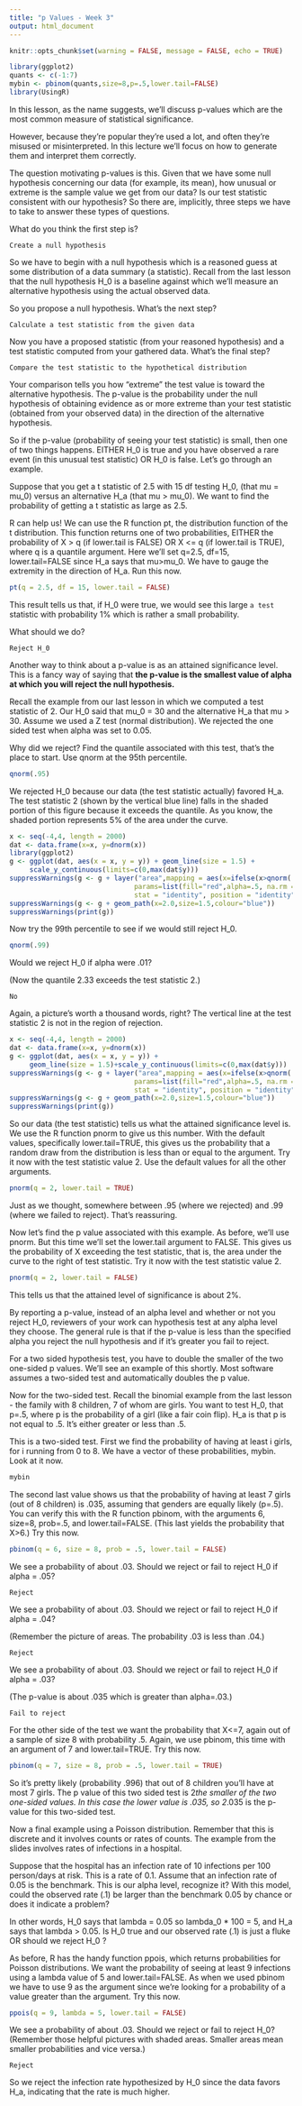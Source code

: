 ```yaml
---
title: "p Values - Week 3"
output: html_document
---
```


```r
knitr::opts_chunk$set(warning = FALSE, message = FALSE, echo = TRUE)
```

```r
library(ggplot2)
quants <- c(-1:7)
mybin <- pbinom(quants,size=8,p=.5,lower.tail=FALSE)
library(UsingR)
```

In this lesson, as the name suggests, we'll discuss p-values which are the most common measure of statistical significance.

However, because they're popular they're used a lot, and often they're misused or misinterpreted. In this lecture we'll focus on how to generate them and interpret them correctly.

The question motivating p-values is this. Given that we have some null hypothesis concerning our data (for example, its mean), how unusual or extreme is the sample value we get from our data? Is our test statistic consistent with our hypothesis? So there are, implicitly, three steps we have to take to answer these types of questions.

What do you think the first step is?

```
Create a null hypothesis
```

So we have to begin with a null hypothesis which is a reasoned guess at some distribution of a data summary (a statistic). Recall from the last lesson that the null hypothesis H_0 is a baseline against which we'll measure an alternative hypothesis using the actual observed data.

So you propose a null hypothesis. What's the next step?

```
Calculate a test statistic from the given data
```

Now you have a proposed statistic (from your reasoned hypothesis) and a test statistic computed from your gathered data. What's the final step?

```
Compare the test statistic to the hypothetical distribution
```

Your comparison tells you how "extreme" the test value is toward the alternative hypothesis. The p-value is the probability under the null hypothesis of obtaining evidence as or more extreme than your test statistic (obtained from your observed data) in the direction of the alternative hypothesis.

So if the p-value (probability of seeing your test statistic) is small, then one of two things happens. EITHER H_0 is true and you have observed a rare event (in this unusual test statistic) OR H_0 is false. Let's go through an example.

Suppose that you get a t statistic of 2.5 with 15 df testing H_0, (that mu = mu_0) versus an alternative H_a (that mu > mu_0). We want to find the probability of getting a t statistic as large as 2.5.

R can help us! We can use the R function pt, the distribution function of the t distribution. This function returns one of two probabilities, EITHER the probability of X > q (if lower.tail is FALSE) OR X <= q (if lower.tail is TRUE), where q is a quantile argument. Here we'll set q=2.5, df=15, lower.tail=FALSE since H_a says that mu>mu_0. We have to gauge the extremity in the direction of H_a. Run this now.

```r
pt(q = 2.5, df = 15, lower.tail = FALSE)
```

This result tells us that, if H_0 were true, we would see this large `a test` statistic with probability 1% which is rather a small probability.

What should we do?

```
Reject H_0
```

Another way to think about a p-value is as an attained significance level. This is a fancy way of saying that **the p-value is the smallest value of alpha at which you will reject the null hypothesis.**

Recall the example from our last lesson in which we computed a test statistic of 2. Our H_0 said that mu_0 = 30 and the alternative H_a that mu > 30. Assume we used a Z test (normal distribution). We rejected the one sided test when alpha was set to 0.05.

Why did we reject? Find the quantile associated with this test, that's the place to start. Use qnorm at the 95th percentile.

```r
qnorm(.95)
```

We rejected H_0 because our data (the test statistic actually) favored H_a. The test statistic 2 (shown by the vertical blue line) falls in the shaded portion of this figure because it exceeds the quantile. As you know, the shaded portion represents 5% of the area under the curve.

```r
x <- seq(-4,4, length = 2000)
dat <- data.frame(x=x, y=dnorm(x))
library(ggplot2)
g <- ggplot(dat, aes(x = x, y = y)) + geom_line(size = 1.5) +
     scale_y_continuous(limits=c(0,max(dat$y)))
suppressWarnings(g <- g + layer("area",mapping = aes(x=ifelse(x>qnorm(.95),x,NA)),
                               params=list(fill="red",alpha=.5, na.rm = T),
                               stat = "identity", position = "identity")) 
suppressWarnings(g <- g + geom_path(x=2.0,size=1.5,colour="blue"))
suppressWarnings(print(g))
```



Now try the 99th percentile to see if we would still reject H_0.

```r
qnorm(.99)
```

Would we reject H_0 if alpha were .01?

(Now the quantile 2.33 exceeds the test statistic 2.)

```
No
```

Again, a picture's worth a thousand words, right? The vertical line at the test statistic 2 is not in the region of rejection.

```r
x <- seq(-4,4, length = 2000)
dat <- data.frame(x=x, y=dnorm(x))
g <- ggplot(dat, aes(x = x, y = y)) +
     geom_line(size = 1.5)+scale_y_continuous(limits=c(0,max(dat$y)))
suppressWarnings(g <- g + layer("area",mapping = aes(x=ifelse(x>qnorm(.99),x,NA)),
                               params=list(fill="red",alpha=.5, na.rm = T),
                               stat = "identity", position = "identity"))
suppressWarnings(g <- g + geom_path(x=2.0,size=1.5,colour="blue"))
suppressWarnings(print(g))
```

So our data (the test statistic) tells us what the attained significance level is. We use the R function pnorm to give us this number. With the default values, specifically lower.tail=TRUE, this gives us the probability that a random draw from the distribution is less than or equal to the argument. Try it now with the test statistic value 2. Use the default values for all the other arguments.

```r
pnorm(q = 2, lower.tail = TRUE)
```

Just as we thought, somewhere between .95 (where we rejected) and .99 (where we failed to reject). That's reassuring.

Now let's find the p value associated with this example. As before, we'll use pnorm. But this time we'll set the lower.tail argument to FALSE. This gives us the probability of X exceeding the test statistic, that is, the area under the curve to the right of test statistic. Try it now with the test statistic value 2.

```r
pnorm(q = 2, lower.tail = FALSE)
```

This tells us that the attained level of significance is about 2%.

By reporting a p-value, instead of an alpha level and whether or not you reject H_0, reviewers of your work can hypothesis test at any alpha level they choose. The general rule is that if the p-value is less than the specified alpha you reject the null hypothesis and if it's greater you fail to reject.

For a two sided hypothesis test, you have to double the smaller of the two one-sided p values. We'll see an example of this shortly. Most software assumes a two-sided test and automatically doubles the p value.

Now for the two-sided test. Recall the binomial example from the last lesson - the family with 8 children, 7 of whom are girls. You want to test H_0, that p=.5, where p is the probability of a girl (like a fair coin flip). H_a is that p is not equal to .5. It's either greater or less than .5.

This is a two-sided test. First we find the probability of having at least i girls, for i running from 0 to 8. We have a vector of these probabilities, mybin. Look at it now.

```r
mybin
```

The second last value shows us that the probability of having at least 7 girls (out of 8 children) is .035, assuming that genders are equally likely (p=.5). You can verify this with the R function pbinom, with the arguments 6, size=8, prob=.5, and lower.tail=FALSE. (This last yields the probability that X>6.) Try this now.

```r
pbinom(q = 6, size = 8, prob = .5, lower.tail = FALSE)
```

We see a probability of about .03. Should we reject or fail to reject H_0 if alpha = .05?

```
Reject
```

We see a probability of about .03. Should we reject or fail to reject H_0 if alpha = .04?

(Remember the picture of areas. The probability .03 is less than .04.)

```
Reject
```

We see a probability of about .03. Should we reject or fail to reject H_0 if alpha = .03?

(The p-value is about .035 which is greater than alpha=.03.)

```
Fail to reject
```

For the other side of the test we want the probability that X<=7, again out of a sample of size 8 with probability .5. Again, we use pbinom, this time with an argument of 7 and lower.tail=TRUE. Try this now.

```r
pbinom(q = 7, size = 8, prob = .5, lower.tail = TRUE)
```

So it's pretty likely (probability .996) that out of 8 children you'll have at most 7 girls. The p value of this two sided test is 2*the smaller of the two one-sided values. In this case the lower value is .035, so 2*.035 is the p-value for this two-sided test.

Now a final example using a Poisson distribution. Remember that this is discrete and it involves counts or rates of counts. The example from the slides involves rates of infections in a hospital.

Suppose that the hospital has an infection rate of 10 infections per 100 person/days at risk. This is a rate of 0.1.  Assume that an infection rate of 0.05 is the benchmark. This is our alpha level, recognize it? With this model, could the observed rate (.1) be larger than the benchmark 0.05 by chance or does it indicate a problem?

In other words, H_0 says that lambda = 0.05 so lambda_0 * 100 = 5, and H_a says that lambda > 0.05. Is H_0 true and our observed rate (.1) is just a fluke OR should we reject H_0 ?

As before, R has the handy function ppois, which returns probabilities for Poisson distributions. We want the probability of seeing at least 9 infections using a lambda value of 5 and lower.tail=FALSE. As when we used pbinom we have to use 9 as the argument since we're looking for a probability of a value greater than the argument. Try this now.

```r
ppois(q = 9, lambda = 5, lower.tail = FALSE)
```

We see a probability of about .03. Should we reject or fail to reject H_0? (Remember those helpful pictures with shaded areas. Smaller areas mean smaller probabilities and vice versa.)

```
Reject
```

So we reject the infection rate hypothesized by H_0 since the data favors H_a, indicating that the rate is much higher.
